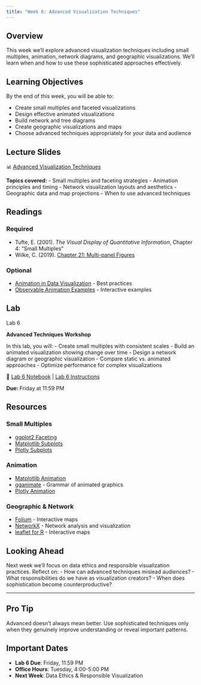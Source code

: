```yaml
---
title: "Week 6: Advanced Visualization Techniques"
---
```


::: {.week-card}
## Overview
This week we'll explore advanced visualization techniques including small multiples, animation, network diagrams, and geographic visualizations. We'll learn when and how to use these sophisticated approaches effectively.
:::

## Learning Objectives

By the end of this week, you will be able to:

- Create small multiples and faceted visualizations
- Design effective animated visualizations
- Build network and tree diagrams
- Create geographic visualizations and maps
- Choose advanced techniques appropriately for your data and audience

## Lecture Slides

📊 [Advanced Visualization Techniques](../slides/week06-advanced.pdf)

**Topics covered:**
- Small multiples and faceting strategies
- Animation principles and timing
- Network visualization layouts and aesthetics
- Geographic data and map projections
- When to use advanced techniques

## Readings

### Required
- Tufte, E. (2001). *The Visual Display of Quantitative Information*, Chapter 4: "Small Multiples"
- Wilke, C. (2019). [Chapter 21: Multi-panel Figures](https://clauswilke.com/dataviz/multi-panel-figures.html)

### Optional
- [Animation in Data Visualization](https://www.datavizproject.com/data-type/animation/) - Best practices
- [Observable Animation Examples](https://observablehq.com/@d3/learn-d3-animation) - Interactive examples

## Lab

::: {.assignment-badge .lab}
Lab 6
:::

**Advanced Techniques Workshop**

In this lab, you will:
- Create small multiples with consistent scales
- Build an animated visualization showing change over time
- Design a network diagram or geographic visualization
- Compare static vs. animated approaches
- Optimize performance for complex visualizations

📘 [Lab 6 Notebook](../labs/lab06.ipynb) | [Lab 6 Instructions](../labs/lab06-instructions.html)

**Due:** Friday at 11:59 PM

## Resources

### Small Multiples
- [ggplot2 Faceting](https://ggplot2.tidyverse.org/reference/facet_grid.html)
- [Matplotlib Subplots](https://matplotlib.org/stable/gallery/subplots_axes_and_figures/subplots_demo.html)
- [Plotly Subplots](https://plotly.com/python/subplots/)

### Animation
- [Matplotlib Animation](https://matplotlib.org/stable/api/animation_api.html)
- [gganimate](https://gganimate.com/) - Grammar of animated graphics
- [Plotly Animation](https://plotly.com/python/animations/)

### Geographic & Network
- [Folium](https://python-visualization.github.io/folium/) - Interactive maps
- [NetworkX](https://networkx.org/) - Network analysis and visualization
- [leaflet for R](https://rstudio.github.io/leaflet/) - Interactive maps

## Looking Ahead

Next week we'll focus on data ethics and responsible visualization practices. Reflect on:
- How can advanced techniques mislead audiences?
- What responsibilities do we have as visualization creators?
- When does sophistication become counterproductive?

---

::: {.callout-tip}
## Pro Tip
Advanced doesn't always mean better. Use sophisticated techniques only when they genuinely improve understanding or reveal important patterns.
:::

::: {.callout-warning}
## Important Dates
- **Lab 6 Due**: Friday, 11:59 PM
- **Office Hours**: Tuesday, 4:00-5:00 PM
- **Next Week**: Data Ethics & Responsible Visualization
:::